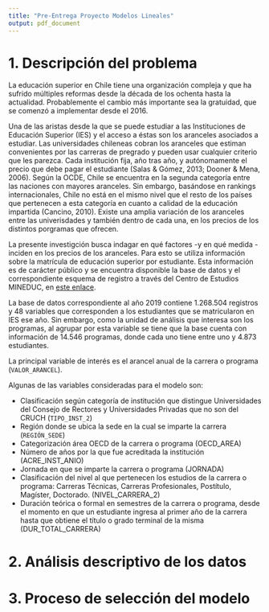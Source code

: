```yaml
---
title: "Pre-Entrega Proyecto Modelos Lineales"
output: pdf_document
---
```


# 1. Descripción del problema

La educación superior en Chile tiene una organización compleja y que ha sufrido múltiples reformas desde la década de los ochenta hasta la actualidad. Probablemente el cambio más importante sea la gratuidad, que se comenzó a implementar desde el 2016. 

Una de las aristas desde la que se puede estudiar a las Instituciones de Educación Superior (IES) y el acceso a éstas son los aranceles asociados a estudiar. Las universidades chileneas cobran los aranceles que estiman convenientes por las carreras de pregrado y pueden usar cualquier criterio que les parezca. Cada institución fija, año tras año, y autónomamente el precio que debe pagar el estudiante (Salas & Gómez, 2013; Dooner & Mena, 2006). Según la OCDE, Chile se encuentra en la segunda categoría entre las naciones con mayores aranceles. Sin embargo, basándose en rankings internacionales, Chile no está en el mismo nivel que el resto de los países que pertenecen a esta categoría en cuanto a calidad de la educación impartida (Cancino, 2010). Existe una amplia variación de los aranceles entre las univerisdades y también dentro de cada una, en los precios de los distintos porgramas que ofrecen.

La presente investigción busca indagar en qué factores -y en qué medida - inciden en los precios de los aranceles. Para esto se utiliza información sobre la matrícula de educación superior por estudiante. Esta información es de carácter público y se encuentra disponible la base de datos y el correspondiente esquema de registro a través del Centro de Estudios MINEDUC, en [este enlace](http://datos.mineduc.cl/dashboards/20195/descarga-bases-de-datos-matricula-en-educacion-superior/).

La base de datos correspondiente al año 2019 contiene 1.268.504 registros y 48 variables que corresponden a los estudiantes que se matricularon en IES ese año. Sin embargo, como la unidad de análisis que interesa son los programas, al agrupar por esta variable se tiene que la base cuenta con información de 14.546 programas, donde cada uno tiene entre uno y 4.873 estudiantes.

La principal variable de interés es el arancel anual de la carrera o programa (`VALOR_ARANCEL`).

Algunas de las variables consideradas para el modelo son:

* Clasificación según categoría de institución que distingue Universidades del Consejo de Rectores y Universidades Privadas que no son del CRUCH (`TIPO_INST_2`)
* Región donde se ubica la sede en la cual se imparte la carrera (`REGIÓN_SEDE`)
* Categorización área OECD de la carrera o programa (OECD_AREA)
* Número de años por la que fue acreditada la institución (ACRE_INST_ANIO)
* Jornada en que se imparte la carrera o programa (JORNADA)
* Clasificación del nivel al que pertenecen los estudios de la carrera o programa: Carreras Técnicas, Carreras Profesionales, Postítulo, Magíster, Doctorado. (NIVEL_CARRERA_2)
* Duración teórica o formal en semestres de la carrera o programa, desde el momento en que un estudiante ingresa al primer año de la carrera hasta que obtiene el título o grado terminal de la misma (DUR_TOTAL_CARRERA)

# 2. Análisis descriptivo de los datos



# 3. Proceso de selección del modelo




